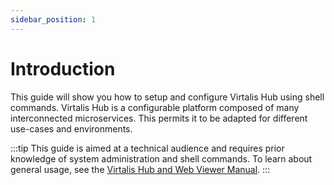 ```yaml
---
sidebar_position: 1
---
```


# Introduction

This guide will show you how to setup and configure Virtalis Hub using shell commands. Virtalis Hub is a configurable platform composed of many interconnected microservices. This permits it to be adapted for different use-cases and environments.

:::tip
This guide is aimed at a technical audience and requires prior knowledge of system administration and shell commands. To learn about general usage, see the [Virtalis Hub and Web Viewer Manual](../virtalis-hub-and-web-viewer/introduction.mdx).
:::

